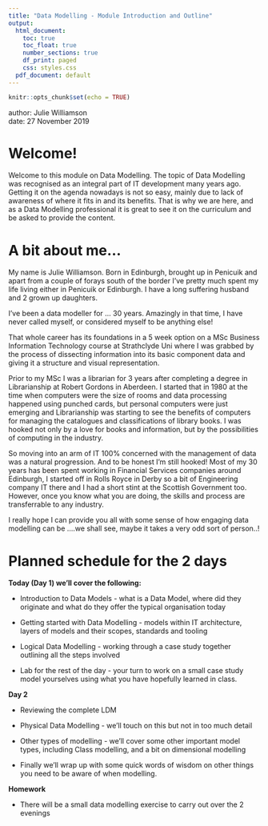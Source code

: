 ---
title: "Data Modelling - Module Introduction and Outline"
output:
  html_document:
    toc: true
    toc_float: true
    number_sections: true
    df_print: paged
    css: styles.css
  pdf_document: default
---

```{r setup, include=FALSE}
knitr::opts_chunk$set(echo = TRUE)
```


<div class="blame">
author: Julie Williamson<br>
date: 27 November 2019
</div>

# Welcome!

Welcome to this module on Data Modelling. The topic of Data Modelling was recognised as an integral part of IT development many years ago.  Getting it on the agenda nowadays is not so easy, mainly due to lack of awareness of where it fits in and its benefits.  That is why we are here, and as a Data Modelling professional it is great to see it on the curriculum and be asked to provide the content.

# A bit about me...

My name is Julie Williamson.  Born in Edinburgh, brought up in Penicuik and apart from a couple of forays south of the border I've pretty much spent my life living either in Penicuik or Edinburgh.  I have a long suffering husband and 2 grown up daughters.

I've been a data modeller for ... 30 years.  Amazingly in that time, I have never called myself, or considered myself to be anything else!

That whole career has its foundations in a 5 week option on a MSc Business Information Technology course at Strathclyde Uni where I was grabbed by the process of dissecting information into its basic component data and giving it a structure and visual representation. 

Prior to my MSc I was a librarian for 3 years after completing a degree in Librarianship at Robert Gordons in Aberdeen. I started that in 1980 at the time when computers were the size of rooms and data processing happened using punched cards, but personal computers were just emerging and Librarianship was starting to see the benefits of computers for managing the catalogues and classifications of library books.  I was hooked not only by a love for books and information, but by the possibilities of computing in the industry.

So moving into an arm of IT 100% concerned with the management of data was a natural progression.  And to be honest I'm still hooked!
Most of my 30 years has been spent working in Financial Services companies around Edinburgh, I started off in Rolls Royce in Derby so a bit of Engineering company IT there and I had a short stint at the Scottish Government too.  However, once you know what you are doing, the skills and process are transferrable to any industry.  

I really hope I can provide you all with some sense of how engaging data modelling can be ....we shall see, maybe it takes a very odd sort of person..!

# Planned schedule for the 2 days

**Today (Day 1) we'll cover the following:**

* Introduction to Data Models - what is a Data Model, where did they originate and what do they offer the typical organisation today

* Getting started with Data Modelling - models within IT architecture, layers of models and their scopes, standards and tooling

* Logical Data Modelling - working through a case study together outlining all the steps involved

* Lab for the rest of the day - your turn to work on a small case study model yourselves using what you have hopefully learned in class.


**Day 2**

* Reviewing the complete LDM

* Physical Data Modelling - we'll touch on this but not in too much detail

* Other types of modelling - we'll cover some other important model types, including Class modelling, and a bit on dimensional modelling

* Finally we'll wrap up with some quick words of wisdom on other things you need to be aware of when modelling.


**Homework**

* There will be a small data modelling exercise to carry out over the 2 evenings